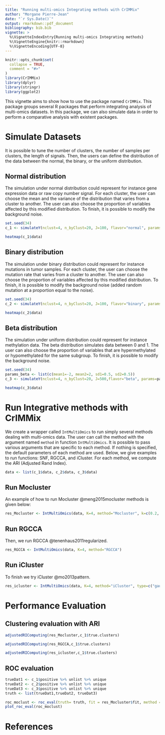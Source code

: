 ```yaml
---
title: "Running multi-omics Integrating methods with CrIMMix"
author: "Morgane Pierre-Jean"
date: "`r Sys.Date()`"
output: rmarkdown::pdf_document
bibliography: bib.bib
vignette: >
  %\VignetteIndexEntry{Running multi-omics Integrating methods}
  %\VignetteEngine{knitr::rmarkdown}
  %\VignetteEncoding{UTF-8}
---
```


```r
knitr::opts_chunk$set(
  collapse = TRUE,
  comment = "#>"
)
library(CrIMMix)
library(dplyr)
library(stringr)
library(ggplot2)
```

This vignette aims to show how to use the package named `CrIMMix`. This package groups several R packages that perform integrating analysis of multi-omics datasets. In this package, we can also simulate data in order to perform a comparative analysis with existent packages.

# Simulate Datasets

It is possible to tune the number of clusters, the number of samples per clusters, the length of signals. Then, the users can define the distribution of the data between the normal, the binary, or the uniform distribution.

## Normal distribution

The simulation under normal distribution could represent for instance gene expression data or raw copy number signal. For each cluster, the user can choose the mean and the variance of the distribution that varies from a cluster to another. The user can also choose the proportion of variables affected by this modified distribution. To finish, it is possible to modify the background noise.




```r
set.seed(34)
c_1 <- simulateY(nclust=4, n_byClust=20, J=100, flavor="normal", params=list(c(mean=3,sd=1)), prop=0.1, noise=1)
```
```r
heatmap(c_1$data)
```

## Binary distribution

The simulation under binary distribution could represent for instance mutations in tumor samples. For each cluster, the user can choose the mutation rate that varies from a cluster to another. The user can also choose the proportion of variables affected by this modified distribution. To finish, it is possible to modify the background noise (added random mutation at a proportion equal to the noise).

```r
set.seed(34)
c_2 <- simulateY(nclust=4, n_byClust=20, J=100, flavor="binary", params=list(c(p=0.7)), prop=0.1, noise=0.1)
```
```r
heatmap(c_2$data)
```

## Beta distribution

The simulation under uniform distribution could represent for instance methylation data. The beta distribution simulates data between 0 and 1. The user can also choose the proportion of variables that are hypermethylated or hypomethylated for the same subgroup. To finish, it is possible to modify the background noise.

```r
set.seed(34)
params_beta <- list(c(mean1=-2, mean2=2, sd1=0.5, sd2=0.5))
c_3 <- simulateY(nclust=4, n_byClust=20, J=500,flavor="beta", params=params_beta, prop=0.2, noise=1)
```
```r
heatmap(c_3$data)
```

# Run Integrative methods with CrIMMix

We create a wrapper called `IntMultiOmics` to run simply several methods dealing with multi-omics data. The user can call the method with the argument named `method` in function `IntMultiOmics`. It is possible to pass various arguments that are specific to each method. If nothing is specified, the default parameters of each method are used. Below, we give examples to run functions: SNF, RGCCA, and iCluster. For each method, we compute the ARI (Adjusted Rand Index).

```r
data <- list(c_1$data, c_2$data, c_3$data)
```


## Run Mocluster
An example of how to run Mocluster @meng2015mocluster methods is given below:
```r
res_Mocluster <- IntMultiOmics(data, K=4, method="Mocluster", k=c(0.2, 0.2, 0.4))
```

## Run RGCCA
Then, we run RGCCA @tenenhaus2011regularized.
```r
res_RGCCA <- IntMultiOmics(data, K=4, method="RGCCA")
```

## Run iCluster
To finish we try iCluster @mo2013pattern.
```r
res_icluster <- IntMultiOmics(data, K=4, method="iCluster", type=c("gaussian", "binomial", "gaussian"), lambda=c(0.01, 0.01, 0.005))
```

# Performance Evaluation

## Clustering evaluation with ARI

```r
adjustedRIComputing(res_Mocluster,c_1$true.clusters)
```


```r
adjustedRIComputing(res_RGCCA,c_1$true.clusters)
```

```r
adjustedRIComputing(res_icluster,c_1$true.clusters)
```

## ROC evaluation

```r
trueDat1 <- c_1$positive %>% unlist %>% unique
trueDat2 <- c_2$positive %>% unlist %>% unique
trueDat3 <- c_3$positive %>% unlist %>% unique
truth <- list(trueDat1,trueDat2, trueDat3)
```

```r
roc_moclust <- roc_eval(truth= truth, fit = res_Mocluster$fit, method = "Mocluster")
plot_roc_eval(roc_moclust)
```


# References
